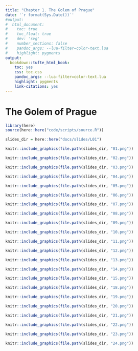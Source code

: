 ```yaml
---
title: "Chapter 1. The Golem of Prague"
date: '`r format(Sys.Date())`'
#output:
#  html_document:
#    toc: true
#    toc_float: true
#    dev: 'svg'
#    number_sections: false
#    pandoc_args: --lua-filter=color-text.lua
#    highlight: pygments
output:
  bookdown::tufte_html_book:
    toc: yes
    css: toc.css
    pandoc_args: --lua-filter=color-text.lua
    highlight: pygments
    link-citations: yes
---
```


# The Golem of Prague

```r
library(here)
source(here::here("code/scripts/source.R"))
```

```r
slides_dir = here::here("docs/slides/L01")
```

```r
knitr::include_graphics(file.path(slides_dir, "01.png"))
```

```r
knitr::include_graphics(file.path(slides_dir, "02.png"))
```

```r
knitr::include_graphics(file.path(slides_dir, "03.png"))
```

```r
knitr::include_graphics(file.path(slides_dir, "04.png"))
```

```r
knitr::include_graphics(file.path(slides_dir, "05.png"))
```


```r
knitr::include_graphics(file.path(slides_dir, "06.png"))
```


```r
knitr::include_graphics(file.path(slides_dir, "07.png"))
```

```r
knitr::include_graphics(file.path(slides_dir, "08.png"))
```

```r
knitr::include_graphics(file.path(slides_dir, "09.png"))
```

```r
knitr::include_graphics(file.path(slides_dir, "10.png"))
```

```r
knitr::include_graphics(file.path(slides_dir, "11.png"))
```

```r
knitr::include_graphics(file.path(slides_dir, "12.png"))
```

```r
knitr::include_graphics(file.path(slides_dir, "13.png"))
```

```r
knitr::include_graphics(file.path(slides_dir, "14.png"))
```

```r
knitr::include_graphics(file.path(slides_dir, "15.png"))
```

```r
knitr::include_graphics(file.path(slides_dir, "18.png"))
```

```r
knitr::include_graphics(file.path(slides_dir, "19.png"))
```

```r
knitr::include_graphics(file.path(slides_dir, "20.png"))
```

```r
knitr::include_graphics(file.path(slides_dir, "21.png"))
```

```r
knitr::include_graphics(file.path(slides_dir, "22.png"))
```

```r
knitr::include_graphics(file.path(slides_dir, "23.png"))
```

```r
knitr::include_graphics(file.path(slides_dir, "24.png"))
```

